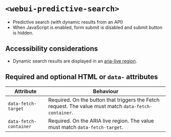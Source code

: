 
<Meta of={WebUIPredictiveSearch} />

# `<webui-predictive-search>`
- Predictive search (with dynamic results from an API)
- When JavaScript is enabled, form submit is disabled and submit button is hidden.

<Canvas of={WebUIPredictiveSearch.WebUIPredictiveSearch} />

## Accessibility considerations
- Dynamic search results are displayed in an [aria-live region](https://developer.mozilla.org/en-US/docs/Web/Accessibility/ARIA/ARIA_Live_Regions).

## Required and optional HTML  or `data-` attributes

Attribute | Behaviour
--- | ---
`data-fetch-target` | Required. On the button that triggers the Fetch request. The value must match `data-fetch-container`.
`data-fetch-container` | Required. On the ARIA live region. The value must match `data-fetch-target`.
